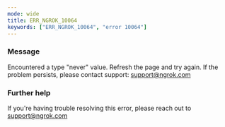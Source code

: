 ```yaml
---
mode: wide
title: ERR_NGROK_10064
keywords: ["ERR_NGROK_10064", "error 10064"]
---
```


### Message

Encountered a type "never" value. Refresh the page and try again. If the problem persists, please contact support: support@ngrok.com

### Further help

If you're having trouble resolving this error, please reach out to [support@ngrok.com](mailto:support@ngrok.com?subject=Help%20with%20ERR_NGROK_10064)
